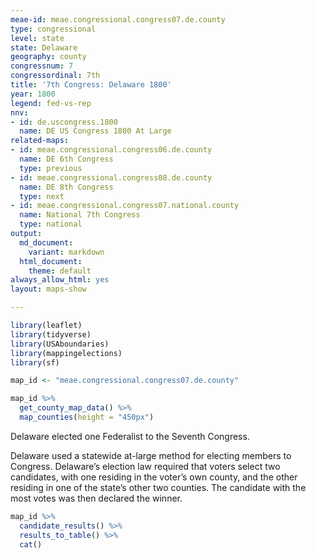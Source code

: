 ```yaml
---
meae-id: meae.congressional.congress07.de.county
type: congressional
level: state
state: Delaware
geography: county
congressnum: 7
congressordinal: 7th
title: '7th Congress: Delaware 1800'
year: 1800
legend: fed-vs-rep
nnv:
- id: de.uscongress.1800
  name: DE US Congress 1800 At Large
related-maps:
- id: meae.congressional.congress06.de.county
  name: DE 6th Congress
  type: previous
- id: meae.congressional.congress08.de.county
  name: DE 8th Congress
  type: next
- id: meae.congressional.congress07.national.county
  name: National 7th Congress
  type: national
output:
  md_document:
    variant: markdown
  html_document:
    theme: default
always_allow_html: yes
layout: maps-show

---
```


```r
library(leaflet)
library(tidyverse)
library(USAboundaries)
library(mappingelections)
library(sf)

map_id <- "meae.congressional.congress07.de.county"
```

<div class="map">

```r
map_id %>%
  get_county_map_data() %>%
  map_counties(height = "450px")
```

</div>

Delaware elected one Federalist to the Seventh Congress.

Delaware used a statewide at-large method for electing members to Congress. Delaware’s election law required that voters select two candidates, with one residing in the voter’s own county, and the other residing in one of the state's other two counties. The candidate with the most votes was then declared the winner.

<div class="results-table">

```r
map_id %>%
  candidate_results() %>%
  results_to_table() %>%
  cat()
```

</div>
